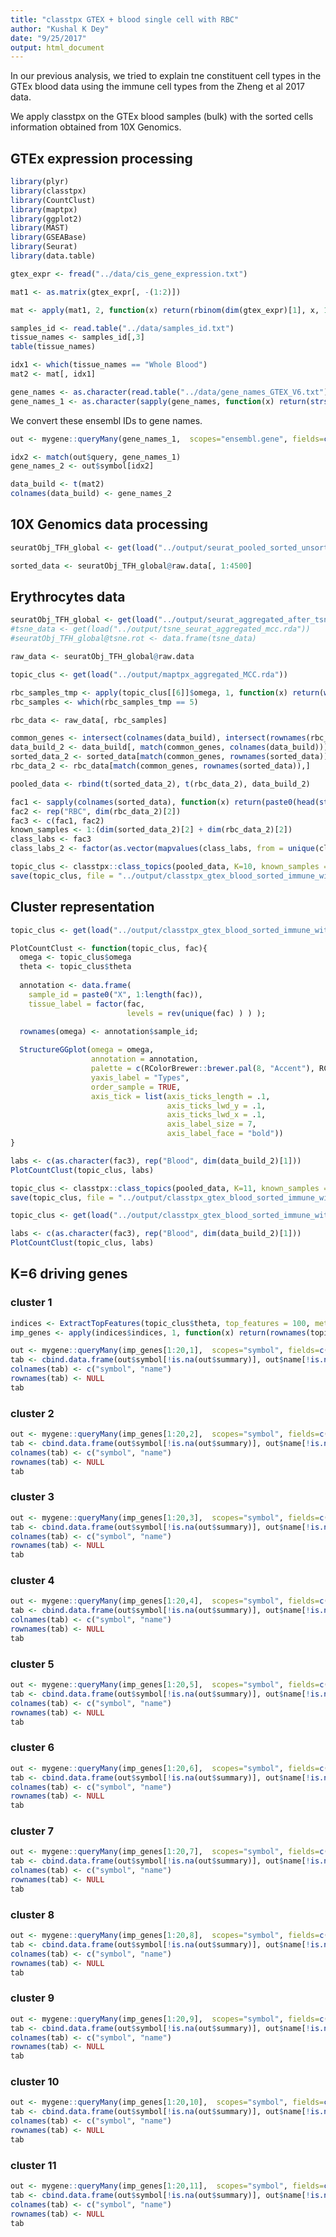 ```yaml
---
title: "classtpx GTEX + blood single cell with RBC"
author: "Kushal K Dey"
date: "9/25/2017"
output: html_document
---
```


In our previous analysis, we tried to explain tne constituent cell types in the GTEx blood data using the immune cell types from the Zheng et al 2017 data.

We apply classtpx on the GTEx blood samples (bulk) with the sorted cells information obtained
from 10X Genomics.

## GTEx expression processing 

```r
library(plyr)
library(classtpx)
library(CountClust)
library(maptpx)
library(ggplot2)
library(MAST)
library(GSEABase)
library(Seurat)
library(data.table)
```

```r
gtex_expr <- fread("../data/cis_gene_expression.txt")
```

```r
mat1 <- as.matrix(gtex_expr[, -(1:2)])
```

```r
mat <- apply(mat1, 2, function(x) return(rbinom(dim(gtex_expr)[1], x, 1e-05)))
```

```r
samples_id <- read.table("../data/samples_id.txt")
tissue_names <- samples_id[,3]
table(tissue_names)
```

```r
idx1 <- which(tissue_names == "Whole Blood")
mat2 <- mat[, idx1]
```


```r
gene_names <- as.character(read.table("../data/gene_names_GTEX_V6.txt")[,1])
gene_names_1 <- as.character(sapply(gene_names, function(x) return(strsplit(x, "[.]")[[1]][1])))
```


We convert these ensembl IDs to gene names.

```r
out <- mygene::queryMany(gene_names_1,  scopes="ensembl.gene", fields=c("symbol", "ensembl.gene"), species="human");
```

```r
idx2 <- match(out$query, gene_names_1)
gene_names_2 <- out$symbol[idx2]
```

```r
data_build <- t(mat2)
colnames(data_build) <- gene_names_2
```

## 10X Genomics data processing

```r
seuratObj_TFH_global <- get(load("../output/seurat_pooled_sorted_unsorted_PBMC.rda"))
```

```r
sorted_data <- seuratObj_TFH_global@raw.data[, 1:4500]
```

## Erythrocytes data 

```r
seuratObj_TFH_global <- get(load("../output/seurat_aggregated_after_tsne.Robj"))
#tsne_data <- get(load("../output/tsne_seurat_aggregated_mcc.rda"))
#seuratObj_TFH_global@tsne.rot <- data.frame(tsne_data)
```

```r
raw_data <- seuratObj_TFH_global@raw.data
```

```r
topic_clus <- get(load("../output/maptpx_aggregated_MCC.rda"))
```

```r
rbc_samples_tmp <- apply(topic_clus[[6]]$omega, 1, function(x) return(which.max(x)))
rbc_samples <- which(rbc_samples_tmp == 5)
```

```r
rbc_data <- raw_data[, rbc_samples]
```


```r
common_genes <- intersect(colnames(data_build), intersect(rownames(rbc_data),rownames(sorted_data)))
data_build_2 <- data_build[, match(common_genes, colnames(data_build))]
sorted_data_2 <- sorted_data[match(common_genes, rownames(sorted_data)),]
rbc_data_2 <- rbc_data[match(common_genes, rownames(sorted_data)),]
```

```r
pooled_data <- rbind(t(sorted_data_2), t(rbc_data_2), data_build_2)
```


```r
fac1 <- sapply(colnames(sorted_data), function(x) return(paste0(head(strsplit(x, "[_]")[[1]], -1), collapse="_")))
fac2 <- rep("RBC", dim(rbc_data_2)[2])
fac3 <- c(fac1, fac2)
known_samples <- 1:(dim(sorted_data_2)[2] + dim(rbc_data_2)[2])
class_labs <- fac3
class_labs_2 <- factor(as.vector(mapvalues(class_labs, from = unique(class_labs), to = 1:length(unique(class_labs)))))
```

```r
topic_clus <- classtpx::class_topics(pooled_data, K=10, known_samples = known_samples, class_labs = class_labs_2, method = "theta.fix", shrink = FALSE, tol = 0.001, ord=FALSE)
save(topic_clus, file = "../output/classtpx_gtex_blood_sorted_immune_with_rbc_thresh.rda")
```

## Cluster representation

```r
topic_clus <- get(load("../output/classtpx_gtex_blood_sorted_immune_with_rbc_thresh.rda"))
```

```r
PlotCountClust <- function(topic_clus, fac){
  omega <- topic_clus$omega
  theta <- topic_clus$theta
  
  annotation <- data.frame(
    sample_id = paste0("X", 1:length(fac)),
    tissue_label = factor(fac,
                          levels = rev(unique(fac) ) ) );

  rownames(omega) <- annotation$sample_id;
  
  StructureGGplot(omega = omega,
                  annotation = annotation,
                  palette = c(RColorBrewer::brewer.pal(8, "Accent"), RColorBrewer::brewer.pal(8,"Set3")[c(1,3,4,5)]),
                  yaxis_label = "Types",
                  order_sample = TRUE,
                  axis_tick = list(axis_ticks_length = .1,
                                   axis_ticks_lwd_y = .1,
                                   axis_ticks_lwd_x = .1,
                                   axis_label_size = 7,
                                   axis_label_face = "bold"))
}
```

```r
labs <- c(as.character(fac3), rep("Blood", dim(data_build_2)[1]))
PlotCountClust(topic_clus, labs)
```


```r
topic_clus <- classtpx::class_topics(pooled_data, K=11, known_samples = known_samples, class_labs = class_labs_2, method = "theta.fix", shrink = FALSE, tol = 100, ord=FALSE)
save(topic_clus, file = "../output/classtpx_gtex_blood_sorted_immune_with_rbc_thresh_11.rda")
```

```r
topic_clus <- get(load("../output/classtpx_gtex_blood_sorted_immune_with_rbc_thresh_11.rda"))
```

```r
labs <- c(as.character(fac3), rep("Blood", dim(data_build_2)[1]))
PlotCountClust(topic_clus, labs)
```

## K=6 driving genes

### cluster 1

```r
indices <- ExtractTopFeatures(topic_clus$theta, top_features = 100, method = "poisson", options = "max")
imp_genes <- apply(indices$indices, 1, function(x) return(rownames(topic_clus$theta)[x]))

out <- mygene::queryMany(imp_genes[1:20,1],  scopes="symbol", fields=c("symbol", "name", "summary"), species="human");
tab <- cbind.data.frame(out$symbol[!is.na(out$summary)], out$name[!is.na(out$summary)])
colnames(tab) <- c("symbol", "name")
rownames(tab) <- NULL
tab
```

### cluster 2

```r
out <- mygene::queryMany(imp_genes[1:20,2],  scopes="symbol", fields=c("symbol", "name", "summary"), species="human");
tab <- cbind.data.frame(out$symbol[!is.na(out$summary)], out$name[!is.na(out$summary)])
colnames(tab) <- c("symbol", "name")
rownames(tab) <- NULL
tab
```

### cluster 3

```r
out <- mygene::queryMany(imp_genes[1:20,3],  scopes="symbol", fields=c("symbol", "name", "summary"), species="human");
tab <- cbind.data.frame(out$symbol[!is.na(out$summary)], out$name[!is.na(out$summary)])
colnames(tab) <- c("symbol", "name")
rownames(tab) <- NULL
tab
```


### cluster 4

```r
out <- mygene::queryMany(imp_genes[1:20,4],  scopes="symbol", fields=c("symbol", "name", "summary"), species="human");
tab <- cbind.data.frame(out$symbol[!is.na(out$summary)], out$name[!is.na(out$summary)])
colnames(tab) <- c("symbol", "name")
rownames(tab) <- NULL
tab
```


### cluster 5

```r
out <- mygene::queryMany(imp_genes[1:20,5],  scopes="symbol", fields=c("symbol", "name", "summary"), species="human");
tab <- cbind.data.frame(out$symbol[!is.na(out$summary)], out$name[!is.na(out$summary)])
colnames(tab) <- c("symbol", "name")
rownames(tab) <- NULL
tab
```


### cluster 6

```r
out <- mygene::queryMany(imp_genes[1:20,6],  scopes="symbol", fields=c("symbol", "name", "summary"), species="human");
tab <- cbind.data.frame(out$symbol[!is.na(out$summary)], out$name[!is.na(out$summary)])
colnames(tab) <- c("symbol", "name")
rownames(tab) <- NULL
tab
```


### cluster 7

```r
out <- mygene::queryMany(imp_genes[1:20,7],  scopes="symbol", fields=c("symbol", "name", "summary"), species="human");
tab <- cbind.data.frame(out$symbol[!is.na(out$summary)], out$name[!is.na(out$summary)])
colnames(tab) <- c("symbol", "name")
rownames(tab) <- NULL
tab
```


### cluster 8

```r
out <- mygene::queryMany(imp_genes[1:20,8],  scopes="symbol", fields=c("symbol", "name", "summary"), species="human");
tab <- cbind.data.frame(out$symbol[!is.na(out$summary)], out$name[!is.na(out$summary)])
colnames(tab) <- c("symbol", "name")
rownames(tab) <- NULL
tab
```


### cluster 9

```r
out <- mygene::queryMany(imp_genes[1:20,9],  scopes="symbol", fields=c("symbol", "name", "summary"), species="human");
tab <- cbind.data.frame(out$symbol[!is.na(out$summary)], out$name[!is.na(out$summary)])
colnames(tab) <- c("symbol", "name")
rownames(tab) <- NULL
tab
```

### cluster 10

```r
out <- mygene::queryMany(imp_genes[1:20,10],  scopes="symbol", fields=c("symbol", "name", "summary"), species="human");
tab <- cbind.data.frame(out$symbol[!is.na(out$summary)], out$name[!is.na(out$summary)])
colnames(tab) <- c("symbol", "name")
rownames(tab) <- NULL
tab
```

### cluster 11

```r
out <- mygene::queryMany(imp_genes[1:20,11],  scopes="symbol", fields=c("symbol", "name", "summary"), species="human");
tab <- cbind.data.frame(out$symbol[!is.na(out$summary)], out$name[!is.na(out$summary)])
colnames(tab) <- c("symbol", "name")
rownames(tab) <- NULL
tab
```









